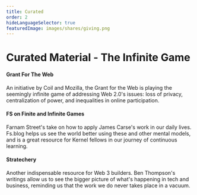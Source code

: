 ```yaml
---
title: Curated
order: 2
hideLanguageSelector: true
featuredImage: images/shares/giving.png
---
```


# Curated Material - The Infinite Game

<List>

<Link to="https://www.grantfortheweb.org/">

#### Grant For The Web

An initiative by Coil and Mozilla, the Grant for the Web is playing the seemingly infinite game of addressing Web 2.0's issues: loss of privacy, centralization of power, and inequalities in online participation.

</Link>

<Link to="https://fs.blog/2020/02/finite-and-infinite-games/">

#### FS on Finite and Infinite Games

Farnam Street's take on how to apply James Carse's work in our daily lives. Fs.blog helps us see the world better using these and other mental models, and is a great resource for Kernel fellows in our journey of continuous learning.

</Link>

<Link to="https://stratechery.com/">

#### Stratechery

Another indispensable resource for Web 3 builders. Ben Thompson's writings allow us to see the bigger picture of what's happening in tech and business, reminding us that the work we do never takes place in a vacuum.

</Link>

</List>